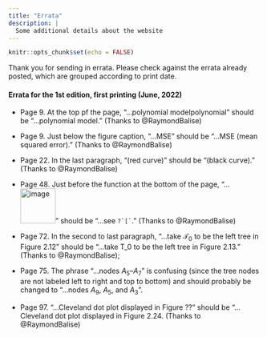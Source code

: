 ```yaml
---
title: "Errata"
description: |
  Some additional details about the website
---
```


```r
knitr::opts_chunk$set(echo = FALSE)
```

Thank you for sending in errata. Please check against the errata already posted, which are grouped according to print date.

#### Errata for the 1st edition, first printing (June, 2022)

-   Page 9. At the top pf the page, "...polynomial modelpolynomial" should be "...polynomial model." (Thanks to @RaymondBalise)

-   Page 9. Just below the figure caption, "...MSE" should be "...MSE (mean squared error)." (Thanks to @RaymondBalise)

-   Page 22. In the last paragraph, "(red curve)" should be "(black curve)." (Thanks to @RaymondBalise)

-   Page 48. Just before the function at the bottom of the page, "...<img src="https://user-images.githubusercontent.com/18148282/172916991-a153f5e8-0585-4ad6-9c2c-5f642bb53627.png" alt="image" width="70"/>" should be "...see `` ?`[` ``." (Thanks to @RaymondBalise)

-   Page 72. In the second to last paragraph, "...take $\mathcal{T}_0$ to be the left tree in Figure 2.12" should be "...take T_0 to be the left tree in Figure 2.13." (Thanks to @RaymondBalise);

-   Page 75. The phrase "...nodes $A_5$--$A_7$" is confusing (since the tree nodes are not labeled left to right and top to bottom) and should probably be changed to "...nodes $A_9$, $A_5$, and $A_3$".

-   Page 97. "...Cleveland dot plot displayed in Figure ??" should be "...Cleveland dot plot displayed in Figure 2.24. (Thanks to @RaymondBalise)
